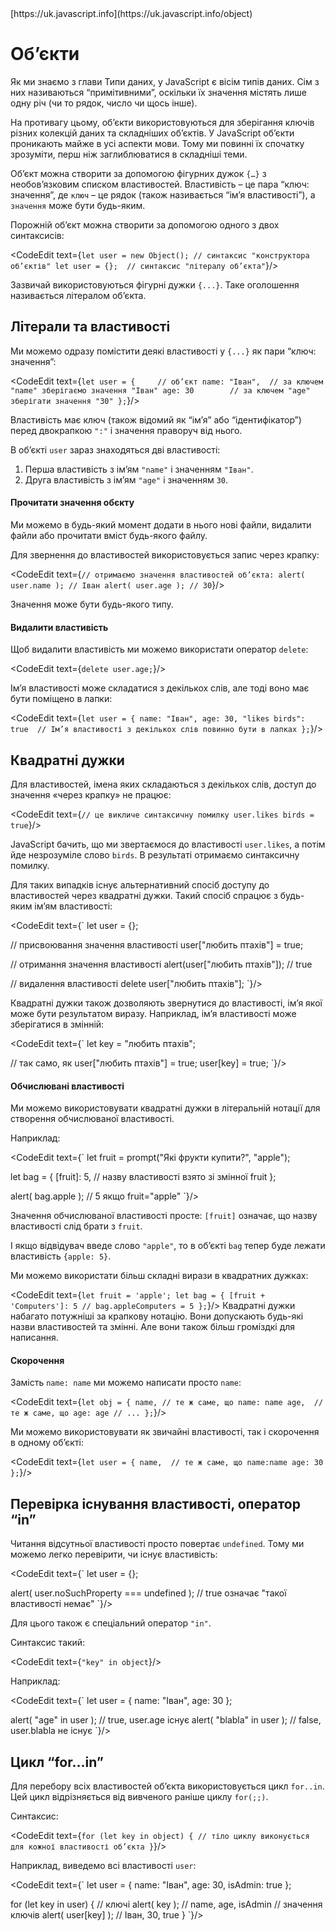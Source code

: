 
<InfoPage>
	[https://uk.javascript.info](https://uk.javascript.info/object)
</InfoPage>

# Об’єкти

Як ми знаємо з глави Типи даних, у JavaScript є вісім типів даних. Сім з них називаються “примітивними”, оскільки їх значення містять лише одну річ (чи то рядок, число чи щось інше).

На противагу цьому, об’єкти використовуються для зберігання ключів різних колекцій даних та складніших об’єктів. У JavaScript об’єкти проникають майже в усі аспекти мови. Тому ми повинні їх спочатку зрозуміти, перш ніж заглиблюватися в складніші теми.

Об’єкт можна створити за допомогою фігурних дужок ```{…}``` з необов’язковим списком властивостей. Властивість – це пара “ключ: значення”, де ```ключ``` – це рядок (також називається “ім’я властивості”), а ```значення``` може бути будь-яким.

Порожній об’єкт можна створити за допомогою одного з двох синтаксисів:

<CodeEdit text={`
let user = new Object(); // синтаксис "конструктора об’єктів"
let user = {};  // синтаксис "літералу об’єкта"
`}/>

Зазвичай використовуються фігурні дужки ```{...}```. Таке оголошення називається літералом об’єкта.

## Літерали та властивості

Ми можемо одразу помістити деякі властивості у ```{...}``` як пари “ключ: значення”:

<CodeEdit text={`
let user = {     // об’єкт
  name: "Іван",  // за ключем "name" зберігаємо значення "Іван"
  age: 30        // за ключем "age" зберігати значення "30"
};
`}/>

Властивість має ключ (також відомий як “ім’я” або “ідентифікатор”) перед двокрапкою ```":"``` і значення праворуч від нього.

В об’єкті ```user``` зараз знаходяться дві властивості:

1. Перша властивість з ім’ям ```"name"``` і значенням ```"Іван"```.
1. Друга властивість з ім’ям ```"age"``` і значенням ```30```.

#### Прочитати значення обєкту

Ми можемо в будь-який момент додати в нього нові файли, видалити файли або прочитати вміст будь-якого файлу.

Для звернення до властивостей використовується запис через крапку:

<CodeEdit text={`
// отримаємо значення властивостей об’єкта:
alert( user.name ); // Іван
alert( user.age ); // 30
`}/>

Значення може бути будь-якого типу.

#### Видалити властивість

Щоб видалити властивість ми можемо використати оператор ```delete```:

<CodeEdit text={`
delete user.age;
`}/>

Ім’я властивості може складатися з декількох слів, але тоді воно має бути поміщено в лапки:

<CodeEdit text={`
let user = {
  name: "Іван",
  age: 30,
  "likes birds": true  // Ім’я властивості з декількох слів повинно бути в лапках
};
`}/>

## Квадратні дужки

Для властивостей, імена яких складаються з декількох слів, доступ до значення «через крапку» не працює:

<CodeEdit text={`
// це викличе синтаксичну помилку
user.likes birds = true
`}/>

JavaScript бачить, що ми звертаємося до властивості ```user.likes```, а потім йде незрозуміле слово ```birds```. В результаті отримаємо синтаксичну помилку.

Для таких випадків існує альтернативний спосіб доступу до властивостей через квадратні дужки. Такий спосіб спрацює з будь-яким ім’ям властивості:

<CodeEdit text={`
let user = {};

// присвоювання значення властивості
user["любить птахів"] = true;

// отримання значення властивості
alert(user["любить птахів"]); // true

// видалення властивості
delete user["любить птахів"];
`}/>

Квадратні дужки також дозволяють звернутися до властивості, ім’я якої може бути результатом виразу. Наприклад, ім’я властивості може зберігатися в змінній:

<CodeEdit text={`
let key = "любить птахів";

// так само, як user["любить птахів"] = true;
user[key] = true;
`}/>

#### Обчислювані властивості
Ми можемо використовувати квадратні дужки в літеральній нотації для створення обчислюваної властивості.

Наприклад:

<CodeEdit text={`
let fruit = prompt("Які фрукти купити?", "apple");

let bag = {
  [fruit]: 5, // назву властивості взято зі змінної fruit
};

alert( bag.apple ); // 5 якщо fruit="apple"
`}/>

Значення обчислюваної властивості просте: ```[fruit]``` означає, що назву властивості слід брати з ```fruit```.

І якщо відвідувач введе слово ```"apple"```, то в об’єкті ```bag``` тепер буде лежати властивість ```{apple: 5}```.

Ми можемо використати більш складні вирази в квадратних дужках:

<CodeEdit text={`
let fruit = 'apple';
let bag = {
  [fruit + 'Computers']: 5 // bag.appleComputers = 5
};
`}/>
Квадратні дужки набагато потужніші за крапкову нотацію. Вони допускають будь-які назви властивостей та змінні. Але вони також більш громіздкі для написання.

#### Скорочення

Замість ```name: name``` ми можемо написати просто ```name```:

<CodeEdit text={`
let obj = {
    name, // те ж саме, що name: name
    age,  // те ж саме, що age: age
    // ...
};
`}/>

Ми можемо використовувати як звичайні властивості, так і скорочення в одному об’єкті:

<CodeEdit text={`
let user = {
  name,  // те ж саме, що name:name
  age: 30
};
`}/>

## Перевірка існування властивості, оператор “in”

Читання відсутньої властивості просто повертає ```undefined```. Тому ми можемо легко перевірити, чи існує властивість:

<CodeEdit text={`
let user = {};

alert( user.noSuchProperty === undefined ); // true означає "такої властивості немає"
`}/>

Для цього також є спеціальний оператор ```"in"```.

Синтаксис такий:

<CodeEdit text={`
"key" in object
`}/>

Наприклад:

<CodeEdit text={`
let user = { name: "Іван", age: 30 };

alert( "age" in user ); // true, user.age існує
alert( "blabla" in user ); // false, user.blabla не існує
`}/>

## Цикл “for…in”

Для перебору всіх властивостей об’єкта використовується цикл ```for..in```. Цей цикл відрізняється від вивченого раніше циклу ```for(;;)```.

Синтаксис:

<CodeEdit text={`
for (let key in object) {
  // тіло циклу виконується для кожної властивості об’єкта
}
`}/>

Наприклад, виведемо всі властивості ```user```:

<CodeEdit text={`
let user = {
  name: "Іван",
  age: 30,
  isAdmin: true
};

for (let key in user) {
  // ключі
  alert( key );  // name, age, isAdmin
  // значення ключів
  alert( user[key] ); // Іван, 30, true
}
`}/>